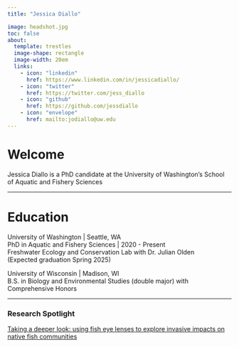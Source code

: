 ```yaml
---
title: "Jessica Diallo"

image: headshot.jpg
toc: false
about: 
  template: trestles
  image-shape: rectangle
  image-width: 20em
  links:
    - icon: "linkedin"
      href: https://www.linkedin.com/in/jessicadiallo/
    - icon: "twitter"
      href: https://twitter.com/jess_diallo
    - icon: "github"
      href: https://github.com/jessdiallo
    - icon: "envelope"
      href: mailto:jodiallo@uw.edu
---
```


# Welcome
Jessica Diallo is a PhD candidate at the University of Washington's School of Aquatic and Fishery Sciences

---

# Education 

University of Washington | Seattle, WA \
PhD in Aquatic and Fishery Sciences | 2020 - Present \
Freshwater Ecology and Conservation Lab with Dr. Julian Olden \
(Expected graduation Spring 2025) 

University of Wisconsin | Madison, WI \
B.S. in Biology and Environmental Studies (double major) with Comprehensive Honors

---

### Research Spotlight
[Taking a deeper look: using fish eye lenses to explore invasive impacts on native fish communities](https://fish.uw.edu/2024/01/taking-a-deeper-look-using-fish-eye-lenses-to-explore-invasive-fish-impacts-on-native-fish-communities/)


